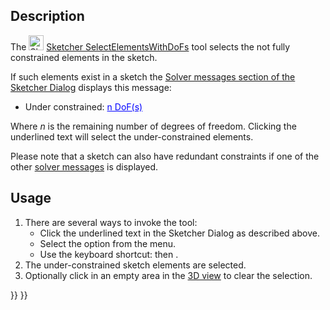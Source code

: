 <languages/>

{{Docnav
|[[Sketcher_JoinCurves|Join curves]]
|[[Sketcher_SelectConstraints|Select associated constraints]]
|[[Sketcher_Workbench|Sketcher]]
|IconL=Sketcher_JoinCurves.svg
|IconR=Sketcher_SelectConstraints.svg‎
|IconC=Workbench_Sketcher.svg
}}

{{GuiCommand
|Name=Sketcher SelectElementsWithDoFs
|MenuLocation=Sketch → Sketcher visual → Select unconstrained DoF
|Workbenches=[[Sketcher_Workbench|Sketcher]]
|Shortcut={{KEY|Z}} {{KEY|F}}
|Version=0.18
}}

==Description==

The [[Image:Sketcher_SelectElementsWithDoFs.svg|24px]] [[Sketcher_SelectElementsWithDoFs|Sketcher SelectElementsWithDoFs]] tool selects the not fully constrained elements in the sketch.

If such elements exist in a sketch the [[Sketcher_Dialog#Solver_messages|Solver messages section of the Sketcher Dialog]] displays this message:
* Under constrained: <span style="color:blue;text-decoration:underline;">n DoF(s)</span>
Where ''n'' is the remaining number of degrees of freedom. Clicking the underlined text will select the under-constrained elements.

Please note that a sketch can also have redundant constraints if one of the other [[Sketcher_Dialog#Solver_messages|solver messages]] is displayed.

==Usage==

# There are several ways to invoke the tool:
#* Click the underlined text in the Sketcher Dialog as described above.
#* Select the {{MenuCommand|Sketch → Sketcher visual → [[Image:Sketcher_SelectElementsWithDoFs.svg|16px]] Select unconstrained DoF}} option from the menu.
#* Use the keyboard shortcut: {{KEY|Z}} then {{KEY|F}}.
# The under-constrained sketch elements are selected.
# Optionally click in an empty area in the [[3D_view|3D view]] to clear the selection.


{{Docnav
|[[Sketcher_JoinCurves|Join curves]]
|[[Sketcher_SelectConstraints|Select associated constraints]]
|[[Sketcher_Workbench|Sketcher]]
|IconL=Sketcher_JoinCurves.svg
|IconR=Sketcher_SelectConstraints.svg‎
|IconC=Workbench_Sketcher.svg
}}

{{Sketcher_Tools_navi{{#translation:}}}}
{{Userdocnavi{{#translation:}}}}